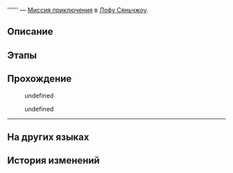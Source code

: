 {{Дополнить|Диалоги.}}
{{Миссия Инфобокс
|id              = 4040211
|Название        = 
|Изображение     = Миссия Освоения .png
|Тип             = Миссия приключения
|События         = 
|Глава           = 
|Условия         = Завершена [[Миссия Освоения]] ''[[Звёзд водоворот, прозрение грядёт]]''
|Персонажи       = Бессмертный в вазе; Первопроходец
|СтартЛокация    = [[Лофу Сяньчжоу]] — [[Возвышающее святилище]]
|Локации         = Возвышающее святилище
|Предыдущая      = 
|Следующая       = 
|Награды         = Журнал приключений*2; Strale*10; Seed*1
}}
'''''' — [[Миссия приключения]] в [[Лофу Сяньчжоу]].

==Описание==
{{Описание|<!--официальное описание из Перекрёстка судеб-->}}

==Этапы==


==Прохождение==
{{Дополнить}}

<!--Unknown TalkSentence: 412110207-->
<!--Unknown TalkSentence: 412110208-->
<!--Unknown TalkSentence: 412110209-->
<!--Unknown TalkSentence: 412110210-->
<!--Unknown TalkSentence: 412110211-->
:{{Диалог|Стрелка}} undefined
:{{Диалог|Стрелка}} undefined
:<!--Unknown TalkSentence: 412110214-->
<!--Unknown TalkSentence: 412110215-->
<!--Unknown TalkSentence: 412110216-->
:<!--2-second delay-->
<!--Unknown TalkSentence: 412110217-->
----
{{Диалог Конец}}

==На других языках==
{{На других языках
|en   = 
|zhs  = 
|zht  = 
|ja   = 
|ko   = 
|es   = 
|fr   = 
|ru   = 
|th   = 
|vi   = 
|de   = 
|id   = 
|pt   = 
}}

==История изменений==
{{История изменений|2.7}}
